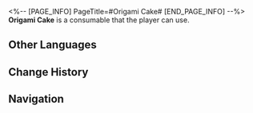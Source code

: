 <%-- [PAGE_INFO]
PageTitle=#Origami Cake#
[END_PAGE_INFO] --%>
{{Consumable Infobox
|id          = 408434
|image       = Item Origami Cake.png{{subst:void|<!--$UPLOAD:<<SpriteOutput/ItemFigures/408434.png>-<Item Origami Cake.png>-<Consumable Icons>>-->}}
|type        = Attack Consumables
|rarity      = 2
|effect      = Upon use, all ally characters' SPD increases by 8% in the next battle.
|description = The signature cake of Paperfold University, Dean Glaux's favorite post-meal dessert. It is said that he once proposed designing the statue base in the shape of the cake, but the idea was opposed by Dreamweaver Academy.
|effectType  = 
|effectType2 = 
|effectType3 = 
|recipe      = 
|source1     = [[Chaletka]]
|source2     = 
|source3     = 
}}
{{Description|''"The price is thirty times that of a real cake, but the weight is one-thirtieth."''}}
'''Origami Cake''' is a consumable that the player can use.

==Other Languages==
{{Other Languages
|en   = Origami Cake
|zhs  = 折纸蛋糕
|zht  = 摺紙蛋糕
|ja   = 折り紙のケーキ
|ko   = 종이접기 케이크
|es   = Pastel de papel
|fr   = Gâteau origami
|ru   = Пирог-оригами
|th   = เค้กกระดาษพับ
|vi   = Bánh Kem Gấp Giấy
|de   = Origamikuchen
|id   = Origami Cake
|pt   = Bolo de Origami
}}

==Change History==
{{Change History|2.6}}

==Navigation==
{{Consumable Navbox}}